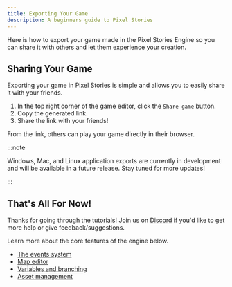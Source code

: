 ```yaml
---
title: Exporting Your Game
description: A beginners guide to Pixel Stories
---
```



Here is how to export your game made in the Pixel Stories Engine so you can share it with others and let them experience your creation.

## Sharing Your Game

Exporting your game in Pixel Stories is simple and allows you to easily share it with your friends.

<Steps>

1. In the top right corner of the game editor, click the `Share game` button.
2. Copy the generated link.
3. Share the link with your friends!

</Steps>

From the link, others can play your game directly in their browser.

:::note

Windows, Mac, and Linux application exports are currently in development and will be available in a future release. Stay tuned for more updates!

:::

## That's All For Now!

Thanks for going through the tutorials! Join us on [Discord](https://discord.gg/XN9EaUh26g) if you'd like to get more help or give feedback/suggestions.

Learn more about the core features of the engine below.

- [The events system](/features/events-system)
- [Map editor](/features/map-editor)
- [Variables and branching](/features/variables-and-branching)
- [Asset management](/features/game-assets)
